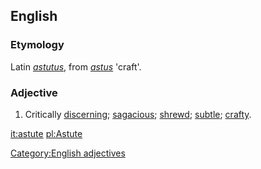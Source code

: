 ==English==

===Etymology===
Latin ''[[astutus]]'', from ''[[astus]]'' 'craft'.

===Adjective===
#Critically [[discerning]]; [[sagacious]]; [[shrewd]]; [[subtle]]; [[crafty]].

[[Category:English adjectives]]
[[it:astute]]
[[pl:Astute]]